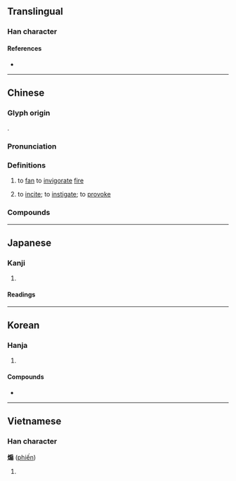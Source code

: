 {{also|搧}}
{{character info}}
==Translingual==

===Han character===
{{Han char|rn=86|rad=火|as=10|sn=14|four=93827|canj=FHSM,FISM|ids=⿰火扇}}

====References====
* {{Han ref|kx=0678.250|dkj=19272|dj=1090.150|hdz=32225.060|uh=717D|ud=29053|bh=BAB4|bd=47796}}

----

==Chinese==
{{zh-forms|alt=扇-second round simplified}}

===Glyph origin===
{{Han etym}}
{{Han compound|火|扇|ls=psc|c1=s|t1=fire|c2=p}}.

===Pronunciation===
{{zh-pron
|m=shān
|c=sin3
|mn=siàn
|mn-t=siang3
|mc=y
|oc=y
|cat=v
}}

===Definitions===
{{zh-hanzi}}

# to [[fan]] to [[invigorate]] [[fire]]
#: {{zh-alt-inline|[[扇]]<small> (for any aims)</small>|[[搧]]<small> (for any aims)</small>}}
# to [[incite]]; to [[instigate]]; to [[provoke]]
#: {{zh-alt-inline|扇}}

===Compounds===
{{zh-der|煽動|煽情|煽惑|煽風點火|風火相煽}}

----

==Japanese==

===Kanji===
{{ja-kanji|grade=uc|rs=火10}}

# {{rfdef|ja|sort=火10}}

====Readings====
{{ja-readings
|goon=せん
|kanon=せん
|kun=あお-る<あふ-る, おだ-てる, おこ-る
}}

----

==Korean==

===Hanja===
{{ko-hanja|부치다|부칠|선}}

# {{hanja form of|선|to [[fan]]}}

====Compounds====
* {{ko-l|선동|[[incitement]], [[sedition]], [[agitation]], [[abetting]]|煽動}}

----

==Vietnamese==

===Han character===
'''煽''' ([[phiến]])

# {{rfdef|vi}}

{{cln|vi|Han tu}}